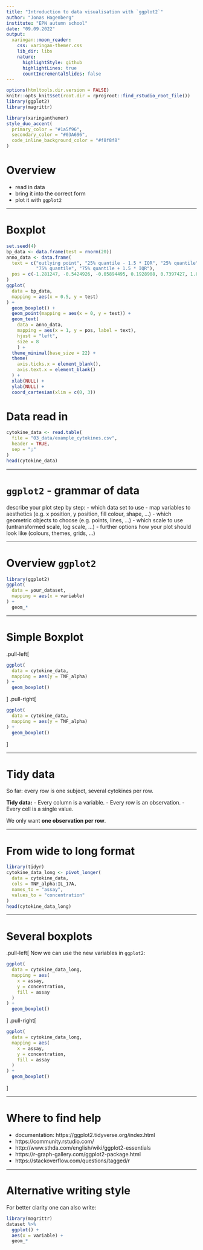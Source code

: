 ```yaml
---
title: "Introduction to data visualisation with `ggplot2`"
author: "Jonas Hagenberg"
institute: "EPN autumn school"
date: "09.09.2022"
output:
  xaringan::moon_reader:
    css: xaringan-themer.css
    lib_dir: libs
    nature:
      highlightStyle: github
      highlightLines: true
      countIncrementalSlides: false
---
```


```r
options(htmltools.dir.version = FALSE)
knitr::opts_knit$set(root.dir = rprojroot::find_rstudio_root_file())
library(ggplot2)
library(magrittr)
```

```r
library(xaringanthemer)
style_duo_accent(
  primary_color = "#1a5f96",
  secondary_color = "#03A696",
  code_inline_background_color = "#f8f8f8"
)
```

# Overview

- read in data
- bring it into the correct form
- plot it with `ggplot2`

---

# Boxplot
```r
set.seed(4)
bp_data <- data.frame(test = rnorm(20))
anno_data <- data.frame(
  text = c("outlying point", "25% quantile - 1.5 * IQR", "25% quantile", "median",
           "75% quantile", "75% quantile + 1.5 * IQR"),
  pos = c(-1.281247, -0.5424926, -0.05894495, 0.1928908, 0.7397427, 1.89654)
)
ggplot(
  data = bp_data,
  mapping = aes(x = 0.5, y = test)
) +
  geom_boxplot() +
  geom_point(mapping = aes(x = 0, y = test)) +
  geom_text(
    data = anno_data,
    mapping = aes(x = 1, y = pos, label = text),
    hjust = "left",
    size = 8
    ) +
  theme_minimal(base_size = 22) +
  theme(
    axis.ticks.x = element_blank(),
    axis.text.x = element_blank()
  ) +
  xlab(NULL) +
  ylab(NULL) +
  coord_cartesian(xlim = c(0, 3))
```


# Data read in
```r
cytokine_data <- read.table(
  file = "03_data/example_cytokines.csv",
  header = TRUE,
  sep = ";"
)
head(cytokine_data)
```

---

# `ggplot2` - grammar of data

describe your plot step by step:
- which data set to use
- map variables to aesthetics (e.g. x position, y position, fill colour, shape, ...)
- which geometric objects to choose (e.g. points, lines, ...)
- which scale to use (untransformed scale, log scale, ...)
- further options how your plot should look like (colours, themes, grids, ...)

---

# Overview `ggplot2`
```r
library(ggplot2)
ggplot(
  data = your_dataset,
  mapping = aes(x = variable)
) +
  geom_*
  ```

---

# Simple Boxplot
.pull-left[
```r
ggplot(
  data = cytokine_data,
  mapping = aes(y = TNF_alpha)
) +
  geom_boxplot()
```
]
.pull-right[
```r
ggplot(
  data = cytokine_data,
  mapping = aes(y = TNF_alpha)
) +
  geom_boxplot()
```
]


---

# Tidy data
So far: every row is one subject, several cytokines per row.

**Tidy data:**
- Every column is a variable.
- Every row is an observation.
- Every cell is a single value.

We only want **one observation per row**.

---

# From wide to long format
```r
library(tidyr)
cytokine_data_long <- pivot_longer(
  data = cytokine_data,
  cols = TNF_alpha:IL_17A,
  names_to = "assay",
  values_to = "concentration"
)
head(cytokine_data_long)
```

---

# Several boxplots
.pull-left[
Now we can use the new variables in `ggplot2`:
```r
ggplot(
  data = cytokine_data_long,
  mapping = aes(
    x = assay,
    y = concentration,
    fill = assay
  )
) +
  geom_boxplot()
```
]
.pull-right[
```r
ggplot(
  data = cytokine_data_long,
  mapping = aes(
    x = assay,
    y = concentration,
    fill = assay
  )
) +
  geom_boxplot()
```
]

---

# Where to find help

- documentation: https://ggplot2.tidyverse.org/index.html
- https://community.rstudio.com/
- http://www.sthda.com/english/wiki/ggplot2-essentials
- https://r-graph-gallery.com/ggplot2-package.html
- https://stackoverflow.com/questions/tagged/r

---

# Alternative writing style
For better clarity one can also write:
```r
library(magrittr)
dataset %>% 
  ggplot() +
  aes(x = variable) +
  geom_*
```
  
  